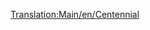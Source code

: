 [[Translation:Main/en/Centennial]]{{hu/Navbox Mozdonyok}}
{{hu/Vonatok|Name=Centennial
|Image=[[File:en/Centennial.png]]
|Cost=£35,156 ($70.312)
|Speed=112 km/h (70 mph)
|Weight=207 t
|Power=6,600 LE (4,924 kW)
|Annual=£2,361 ($4.722)
|Designed=1972
|Lifespan=22
|Capacity=N/A
|Leírás=Ez a mozdony drága, viszont nehéz rakomány szállításához jó választás. Ugyanolyan gyors, mint a [[Main/hu/CS2400|CS2400]], a [[Main/hu/CS4000|CS4000]]-nél pedig gyorsabb és erősebb.
|Valósság=A Centennial létező mozdonytípus, a [http://hu.wikipedia.org/wiki/EMD_DDA40X EMD DDA40X] beceneve.

Az igazi Centennial mozdonyok tehervontatásra készültek, hogy ugyanazon a meredek szakaszokkal tűzdelt vonalon szolgáljanak, mint a világ legnagyobb gőzmozdonyaként ismert [http://hu.wikipedia.org/wiki/Union_Pacific_4000 Big Boy]. Miután a Union Pacific megkezdte rendszerbe állítását, a ''6900-as'' sorozatnevet, majd, mintha a nevekből nem lenne elég, a nemhivatalos "Big Boy 2" becenevet is megkapta. 

Ezek a valaha épült legerősebb és legnehezebb dízelmozdonyok a maguk 270 tonnás súlyával (a TTD-nek a súly sok volt ahhoz, hogy kezelni tudja, így a játékban könnyebb) egyetlen meglepően hosszú, 30 méteres (talán a leghosszabb) vázra épültek. 

A mozdony valójában nem egy, hanem két mozdony: egy vázra két V-16-os dízel motort építettek, a motorok pedig egy-egy forgóvázat hajtottak meg. Az 1960-as években ez nem volt rendhagyó megoldás (ami azt illeti, korábban sem): lehetővé tette, hogy az egyik motor meghibásodása esetén a mozdony a másik motorral tovább tudjon menni (egy másik híres mozdonytípus, a brit Deltic is ugyanezen az elven működött). A mozdony a két forgóvázon négy-négy meghajtott tengellyel rendelkezett.

A fantasztikus tervezés tekintélyes erőt eredményezett, de ennek megvolt az ára is. A négytengelyes forgóvázak a síneknek túl nehéznek bizonyultak, különösen az ívekben nyomták a sínt oldalra, ezzel pedig jelentősen megnövelték a nyomtávot (ami egyébként a gőzmozdonyoknál is elterjedt probléma). Miután mindig az első forgóváz a legnehezebb a pályán (a másodikat az első húzza a pálya irányában), gyakran egy másik, kisebb mozdonyt tettek a Centennialok elé. A Centennial két dízelmotorja pedig egyúttal azt is jelentette, hogy ha az egyikkel gond volt, a másik motort is javításra kellett küldeni (míg, ha két egymotoros mozdonyt alkalmaznak, az egyik forgalomban maradhat, míg a másikat javítják).

Amikor aztán 1980 körül a több mozdony egy vezetőállásból történő vezérlésével kapcsolatos néhány probléma műszaki megoldást nyert, az egy vázon elhelyezett két motor elképzelése elavulttá vált, és a Centennialokat a Union Pacific kivonta a forgalomból. Manapság egyet tart forgalomban a 47-ből.

[http://www.steamlocomotive.com/centennials/ Igazi Centennialok]

}}